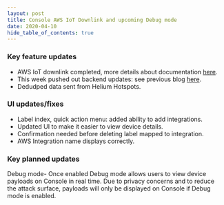 ```yaml
---
layout: post
title: Console AWS IoT Downlink and upcoming Debug mode
date: 2020-04-10
hide_table_of_contents: true
---
```


### Key feature updates

- AWS IoT downlink completed, more details about documentation
  [here](https://developer.helium.com/console/integrations/awsiotcore).
- This week pushed out backend updates: see previous blog
  [here](https://engineering.helium.comhttps://docs.helium.com/blog/2020/04/03/console-backend-ui-updates.html).
- Dedudped data sent from Helium Hotspots.

<!--truncate-->

### UI updates/fixes

- Label index, quick action menu: added ability to add integrations.
- Updated UI to make it easier to view device details.
- Confirmation needed before deleting label mapped to integration.
- AWS Integration name displays correctly.

### Key planned updates

Debug mode- Once enabled Debug mode allows users to view device payloads on Console in real time.
Due to privacy concerns and to reduce the attack surface, payloads will only be displayed on Console
if Debug mode is enabled.
